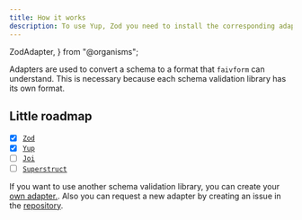 ```yaml
---
title: How it works
description: To use Yup, Zod you need to install the corresponding adapter.
---
```


  ZodAdapter,
} from "@organisms";

Adapters are used to convert a schema to a format that `faivform` can understand. This is necessary because each schema validation library has its own format.

## Little roadmap

- [x] [`Zod`](https://zod.dev/)
- [x] [`Yup`](https://www.npmjs.com/package/yup)
- [ ] [`Joi`](https://joi.dev/api/?v=17.12.0)
- [ ] [`Superstruct`](https://docs.superstructjs.org)

If you want to use another schema validation library, you can create your [own adapter.](/guides/adapters/). Also you can request a new adapter by creating an issue in the [repository](https://github.com/TuentyFaiv/svelte-form/issues/new).